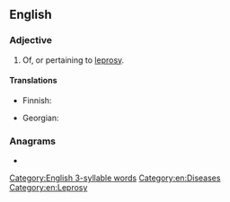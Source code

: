 ==English==

===Adjective===
{{en-adj}}

# Of, or pertaining to [[leprosy]].

====Translations====
{{trans-top|of, or pertaining to leprosy}}
* Finnish: {{t+|fi|spitaalinen}}
{{trans-mid}}
* Georgian: {{t|ka|კეთროვანი|sc=Geor}}
{{trans-bottom}}

===Anagrams===
* {{anagrams|en|a=ceiloprt|petrolic}}

[[Category:English 3-syllable words]]
[[Category:en:Diseases]]
[[Category:en:Leprosy]]
